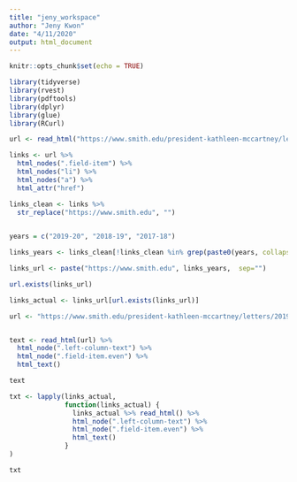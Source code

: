 ```yaml
---
title: "jeny_workspace"
author: "Jeny Kwon"
date: "4/11/2020"
output: html_document
---
```


```r
knitr::opts_chunk$set(echo = TRUE)
```

```r
library(tidyverse)
library(rvest)
library(pdftools)
library(dplyr)
library(glue)
library(RCurl) 
```

```r
url <- read_html("https://www.smith.edu/president-kathleen-mccartney/letters-community")

links <- url %>% 
  html_nodes(".field-item") %>%   
  html_nodes("li") %>% 
  html_nodes("a") %>% 
  html_attr("href")
```

```r
  
links_clean <- links %>% 
  str_replace("https://www.smith.edu", "") 
  
```

```r
years = c("2019-20", "2018-19", "2017-18")

links_years <- links_clean[!links_clean %in% grep(paste0(years, collapse = "|"), links_clean, value = T, invert = T)]

```

```r
links_url <- paste("https://www.smith.edu", links_years,  sep="")

```

```r
url.exists(links_url)
```


```r
links_actual <- links_url[url.exists(links_url)]
```

```r
url <- "https://www.smith.edu/president-kathleen-mccartney/letters/2019-20/april-10-2020"


text <- read_html(url) %>% 
  html_node(".left-column-text") %>% 
  html_node(".field-item.even") %>% 
  html_text()

text
```

```r

txt <- lapply(links_actual,
              function(links_actual) {
                links_actual %>% read_html() %>% 
                html_node(".left-column-text") %>% 
                html_node(".field-item.even") %>% 
                html_text()
              }
)

txt
```


